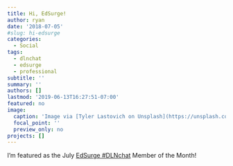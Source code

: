 ```yaml
---
title: Hi, EdSurge!
author: ryan
date: '2018-07-05'
#slug: hi-edsurge
categories:
  - Social
tags:
  - dlnchat
  - edsurge
  - professional
subtitle: ''
summary: ''
authors: []
lastmod: '2019-06-13T16:27:51-07:00'
featured: no
image:
  caption: 'Image via [Tyler Lastovich on Unsplash](https://unsplash.com/photos/e31ANd1PXUw)'
  focal_point: ''
  preview_only: no
projects: []
---
```


I'm featured as the July [EdSurge #DLNchat](https://twitter.com/hashtag/dlnchat) Member of the Month!
